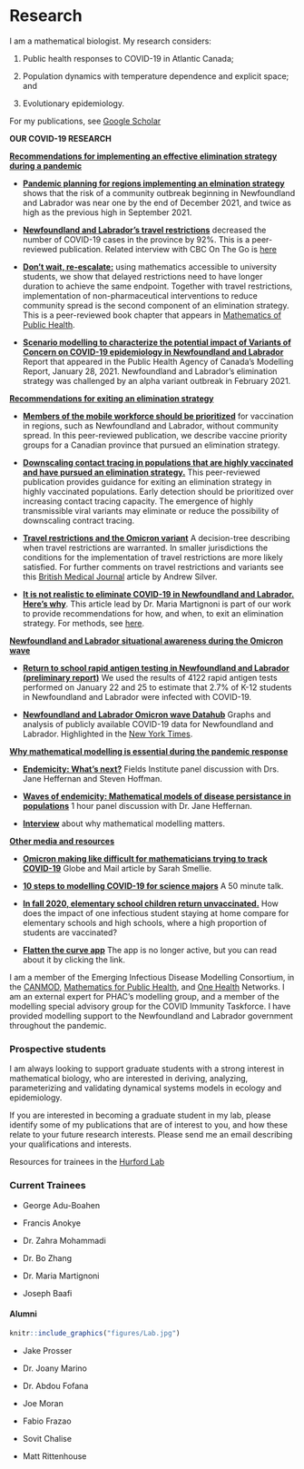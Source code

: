 # Research {-}

I am a mathematical biologist. My research considers:

(1) Public health responses to COVID-19 in Atlantic Canada;

(2) Population dynamics with temperature dependence and explicit space; and

(3) Evolutionary epidemiology.

For my publications, see [Google Scholar](https://scholar.google.ca/citations?hl=en&user=bxt9bh8AAAAJ&view_op=list_works&sortby=pubdate)

<div class="alert alert-info">
<strong> OUR COVID-19 RESEARCH </strong>


**<u>Recommendations for implementing an effective elimination strategy during a pandemic</u>**

- [**Pandemic planning for regions implementing an elmination strategy**](https://www.medrxiv.org/content/10.1101/2022.07.18.22277695v1) shows that the risk of a community outbreak beginning in Newfoundland and Labrador was near one by the end of December 2021, and twice as high as the previous high in September 2021.

- [**Newfoundland and Labrador's travel restrictions**](https://royalsocietypublishing.org/doi/10.1098/rsos.202266) decreased the number of COVID-19 cases in the province by 92%. This is a peer-reviewed publication. Related interview with CBC On The Go is [here](https://www.cbc.ca/listen/live-radio/1-47-on-the-go/clip/15850405-research-royal-society-shows-nl-travel-restrictions-effective)

- [**Don't wait, re-escalate:**](https://www.medrxiv.org/content/10.1101/2020.11.04.20226316v3) using mathematics accessible to university students, we show that delayed restrictions need to have longer duration to achieve the same endpoint. Together with travel restrictions, implementation of non-pharmaceutical interventions to reduce community spread is the second component of an elimination strategy. This is a peer-reviewed book chapter that appears in [Mathematics of Public Health](https://link.springer.com/book/10.1007/978-3-030-85053-1).


- [**Scenario modelling to characterize the potential impact of Variants of Concern on COVID-19 epidemiology in Newfoundland and Labrador**](https://nccid.ca/wp-content/uploads/sites/2/2021/02/Modelling-Group-executive-summary-2021_01_28_NCCID.pdf) Report that appeared in the Public Health Agency of Canada's Modelling Report, January 28, 2021. Newfoundland and Labrador's elimination strategy was challenged by an alpha variant outbreak in February 2021.


**<u>Recommendations for exiting an elimination strategy</u>**

- [**Members of the mobile workforce should be prioritized**](http://www.aimspress.com/article/doi/10.3934/math.2022220) for vaccination in regions, such as Newfoundland and Labrador, without community spread. In this peer-reviewed publication, we describe vaccine priority groups for a Canadian province that pursued an elimination strategy.

- [**Downscaling contact tracing in populations that are highly vaccinated and have pursued an elimination strategy.**](https://journals.plos.org/plosone/article?id=10.1371/journal.pone.0268586) This peer-reviewed publication provides guidance for exiting an elimination strategy in highly vaccinated populations. Early detection should be prioritized over increasing contact tracing capacity. The emergence of highly transmissible viral variants may eliminate or reduce the possibility of downscaling contract tracing.

- [**Travel restrictions and the Omicron variant**](https://canmod.net/public-health#omicron-travel) A decision-tree describing when travel restrictions are warranted. In smaller jurisdictions the conditions for the implementation of travel restrictions are more likely satisfied. For further comments on travel restrictions and variants see this [British Medical Journal](https://www.bmj.com/content/377/bmj.o994) article by Andrew Silver.

- [**It is not realistic to eliminate COVID-19 in Newfoundland and Labrador. Here's why**](https://www.cbc.ca/news/canada/newfoundland-labrador/covid-19-here-to-stay-1.6384033). This article lead by Dr. Maria Martignoni is part of our work to provide recommendations for how, and when, to exit an elimination strategy. For methods, see [here](https://github.com/nanomaria/Omicronmitigation/blob/main/Methods.pdf).

**<u>Newfoundland and Labrador situational awareness during the Omicron wave</u>**

- [**Return to school rapid antigen testing in Newfoundland and Labrador (preliminary report)**](https://github.com/ahurford/school-test/blob/main/Preliminary_Results_School_Testing.pdf) We used the results of 4122 rapid antigen tests performed on January 22 and 25 to estimate that 2.7% of K-12 students in Newfoundland and Labrador were infected with COVID-19.


- [**Newfoundland and Labrador Omicron wave Datahub**](https://rpubs.com/ahurford/883365) Graphs and analysis of publicly available COVID-19 data for Newfoundland and Labrador. Highlighted in the [New York Times](https://www.nytimes.com/2022/04/26/world/canada/canadas-atlantic-provinces-covid-masks.html).


**<u>Why mathematical modelling is essential during the pandemic response</u>**

- [**Endemicity: What's next?**](https://www.youtube.com/watch?v=bBm84KHc2eI) Fields Institute panel discussion with Drs. Jane Heffernan and Steven Hoffman.

- [**Waves of endemicity: Mathematical models of disease persistance in populations**](https://nccid.ca/webcast/waves-of-endemicity/) 1 hour panel discussion with Dr. Jane Heffernan.

- [**Interview**](https://omny.fm/shows/alan-carter/omicron-making-life-difficult-for-mathematicians-t) about why mathematical modelling matters.


**<u>Other media and resources</u>**

- [**Omicron making like difficult for mathematicians trying to track COVID-19**](https://www.theglobeandmail.com/canada/article-omicron-making-life-difficult-for-mathematicians-trying-to-track-covid/?utm_source=dlvr.it&utm_medium=twitter) Globe and Mail article by Sarah Smellie.

- [**10 steps to modelling COVID-19 for science majors**](https://www.youtube.com/watch?v=vx8RCdNeUGE&t=1691s) A 50 minute talk.

- [**In fall 2020, elementary school children return unvaccinated.**](https://ahurford.github.io/schools/) How does the impact of one infectious student staying at home compare for elementary schools and high schools, where a high proportion of students are vaccinated?

- [**Flatten the curve app**](https://gazette.mun.ca/research/flattening-the-curve/) The app is no longer active, but you can read about it by clicking the link.

I am a member of the Emerging Infectious Disease Modelling Consortium, in the [CANMOD](https://canmod.net/), [Mathematics for Public Health](http://www.fields.utoronto.ca/activities/public-health), and [One Health](https://www.yorku.ca/science/cdm/2021/04/09/ccdm-network-to-model-emerging-infectious-diseases-receives-2-5-million-in-federal-funding/) Networks. I am an external expert for PHAC's modelling group, and a member of the modelling special advisory group for the COVID Immunity Taskforce. I have provided modelling support to the Newfoundland and Labrador government throughout the pandemic.

</div>

### Prospective students {-}

I am always looking to support graduate students with a strong interest in mathematical biology, who are interested in deriving, analyzing, parameterizing and validating dynamical systems models in ecology and epidemiology.

If you are interested in becoming a graduate student in my lab, please identify some of my publications that are of interest to you, and how these relate to your future research interests. Please send me an email describing your qualifications and interests.

Resources for trainees in the [Hurford Lab](https://ahurford.gitlab.io/resources-for-grad-students/index.html)

### Current Trainees{-}

- George Adu-Boahen

- Francis Anokye

- Dr. Zahra Mohammadi

- Dr. Bo Zhang

- Dr. Maria Martignoni

- Joseph Baafi


#### Alumni {-}

```r
knitr::include_graphics("figures/Lab.jpg")
```

- Jake Prosser

- Dr. Joany Marino

- Dr. Abdou Fofana

- Joe Moran

- Fabio Frazao

- Sovit Chalise

- Matt Rittenhouse



